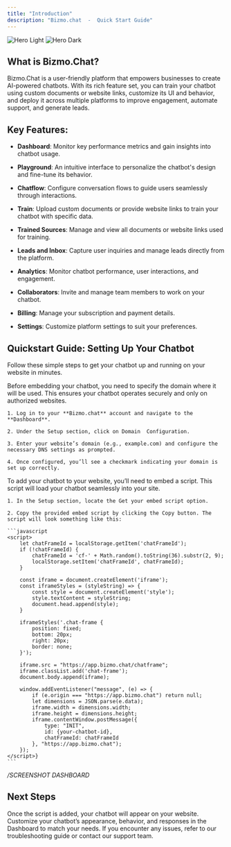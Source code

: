 ```yaml
---
title: "Introduction"
description: "Bizmo.chat  -  Quick Start Guide"
---
```


<img alt="Hero Light" classname="block dark:hidden" src="/images/hero.png" />

<img alt="Hero Dark" classname="hidden dark:block" src="/images/hero.png" />

## What is Bizmo.Chat?

Bizmo.Chat is a user-friendly platform that empowers businesses to create AI-powered chatbots. With its rich feature set, you can train your chatbot using custom documents or website links, customize its UI and behavior, and deploy it across multiple platforms to improve engagement, automate support, and generate leads.

## Key Features:

* **Dashboard**: Monitor key performance metrics and gain insights into chatbot usage.

* **Playground**: An intuitive interface to personalize the chatbot's design and fine-tune its behavior.

* **Chatflow**: Configure conversation flows to guide users seamlessly through interactions.

* **Train**: Upload custom documents or provide website links to train your chatbot with specific data.

* **Trained Sources**: Manage and view all documents or website links used for training.

* **Leads and Inbox**: Capture user inquiries and manage leads directly from the platform.

* **Analytics**: Monitor chatbot performance, user interactions, and engagement.

* **Collaborators**: Invite and manage team members to work on your chatbot.

* **Billing**: Manage your subscription and payment details.

* **Settings**: Customize platform settings to suit your preferences.

## Quickstart Guide: Setting Up Your Chatbot

Follow these simple steps to get your chatbot up and running on your website in minutes.

<Steps>
  <Step title="Configure Your Domain">
    Before embedding your chatbot, you need to specify the domain where it will be used. This ensures your chatbot operates securely and only on authorized websites.

    1. Log in to your **Bizmo.chat** account and navigate to the **Dashboard**.

    2. Under the Setup section, click on Domain  Configuration.

    3. Enter your website’s domain (e.g., example.com) and configure the necessary DNS settings as prompted.

    4. Once configured, you’ll see a checkmark indicating your domain is set up correctly.
  </Step>

  <Step title="Get Your Embed Script">
    To add your chatbot to your website, you’ll need to embed a script. This script will load your chatbot seamlessly into your site.

    1. In the Setup section, locate the Get your embed script option.

    2. Copy the provided embed script by clicking the Copy button. The script will look something like this:

    ```javascript
    <script>
        let chatFrameId = localStorage.getItem('chatFrameId');
        if (!chatFrameId) {
            chatFrameId = 'cf-' + Math.random().toString(36).substr(2, 9);
            localStorage.setItem('chatFrameId', chatFrameId);
        }

        const iframe = document.createElement('iframe');
        const iframeStyles = (styleString) => {
            const style = document.createElement('style');
            style.textContent = styleString;
            document.head.append(style);
        }

        iframeStyles('.chat-frame {
            position: fixed;
            bottom: 20px;
            right: 20px;
            border: none;
        }');

        iframe.src = "https://app.bizmo.chat/chatframe";
        iframe.classList.add('chat-frame');
        document.body.append(iframe);

        window.addEventListener("message", (e) => {
            if (e.origin === "https://app.bizmo.chat") return null;
            let dimensions = JSON.parse(e.data);
            iframe.width = dimensions.width;
            iframe.height = dimensions.height;
            iframe.contentWindow.postMessage({
                type: "INIT",
                id: {your-chatbot-id},
                chatFrameId: chatFrameId
            }, "https://app.bizmo.chat");
        });
    </script>}
    ```
  </Step>

  <Step title=" Paste this script into the <head> section of your website's HTML code" />
</Steps>

*/SCREENSHOT DASHBOARD*

## Next Steps

Once the script is added, your chatbot will appear on your website. Customize your chatbot’s appearance, behavior, and responses in the Dashboard to match your needs. If you encounter any issues, refer to our troubleshooting guide or contact our support team.

###